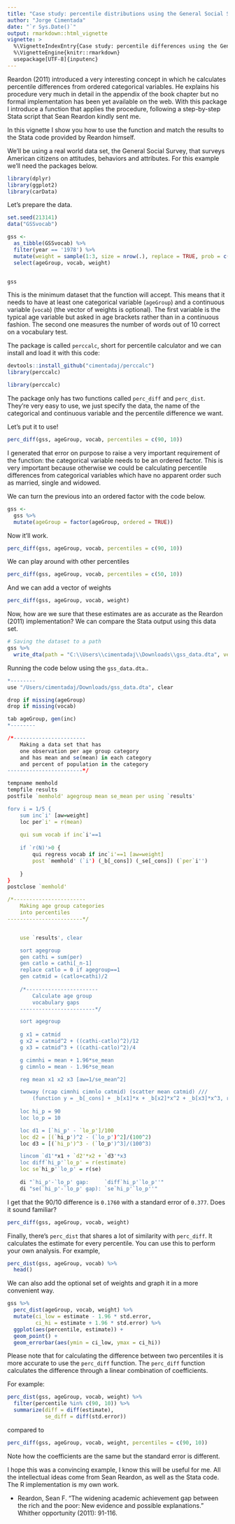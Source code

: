 ---
title: "Case study: percentile distributions using the General Social Survey"
author: "Jorge Cimentada"
date: "`r Sys.Date()`"
output: rmarkdown::html_vignette
vignette: >
  %\VignetteIndexEntry{Case study: percentile differences using the General Social Survey}
  %\VignetteEngine{knitr::rmarkdown}
  usepackage[UTF-8]{inputenc}
---

Reardon (2011) introduced a very interesting concept in which he calculates percentile differences from ordered categorical variables. He explains his procedure very much in detail in the appendix of the book chapter but no formal implementation has been yet available on the web. With this package I introduce a function that applies the procedure, following a step-by-step Stata script that Sean Reardon kindly sent me.

In this vignette I show you how to use the function and match the results to the Stata code provided by Reardon himself.

We'll be using a real world data set, the General Social Survey, that surveys American citizens on attitudes, behaviors and attributes. For this example we'll need the packages below.

```{r, message = FALSE, warning = FALSE}
library(dplyr)
library(ggplot2)
library(carData)
```

Let's prepare the data.

```{r, message = FALSE, warning = FALSE}
set.seed(213141)
data("GSSvocab")

gss <- 
  as_tibble(GSSvocab) %>% 
  filter(year == '1978') %>% 
  mutate(weight = sample(1:3, size = nrow(.), replace = TRUE, prob = c(0.1, 0.5, 0.4))) %>% 
  select(ageGroup, vocab, weight)


gss
```

This is the minimum dataset that the function will accept. This means that it needs to have at least one categorical variable (`ageGroup`) and a continuous variable (`vocab`) (the vector of weights is optional). The first variable is the typical age variable but asked in age brackets rather than in a continuous fashion. The second one measures the number of words out of 10 correct on a vocabulary test.

The package is called `perccalc`, short for percentile calculator and we can install and load it with this code:

```{r, eval = F}
devtools::install_github("cimentadaj/perccalc")
library(perccalc)
```

```{r, echo = F, message = F, warning = F}
library(perccalc)
```

The package only has two functions called `perc_diff` and `perc_dist`. They're very easy to use, we just specify the data, the name of the categorical and continuous variable and the percentile difference we want. 

Let's put it to use!

```{r, error = TRUE}
perc_diff(gss, ageGroup, vocab, percentiles = c(90, 10))
```

I generated that error on purpose to raise a very important requirement of the function: the categorical variable needs to be an ordered factor. This is very important because otherwise we could be calculating percentile differences from categorical variables which have no apparent order such as married, single and widowed.

We can turn the previous into an ordered factor with the code below.

```{r}
gss <-
  gss %>%
  mutate(ageGroup = factor(ageGroup, ordered = TRUE))
```

Now it'll work.

```{r}
perc_diff(gss, ageGroup, vocab, percentiles = c(90, 10))
```

We can play around with other percentiles

```{r}
perc_diff(gss, ageGroup, vocab, percentiles = c(50, 10))
```

And we can add a vector of weights

```{r}
perc_diff(gss, ageGroup, vocab, weight)
```

Now, how are we sure that these estimates are as accurate as the Reardon (2011) implementation? We can compare the Stata output using this data set.

```{r, eval = FALSE}
# Saving the dataset to a path
gss %>%
  write_dta(path = "C:\\Users\\cimentadaj\\Downloads\\gss_data.dta", version = 13)
```

Running the code below using the `gss_data.dta`..

```{r, eval = F}
*--------
use "/Users/cimentadaj/Downloads/gss_data.dta", clear

drop if missing(ageGroup)
drop if missing(vocab)

tab ageGroup, gen(inc)
*--------

/*-----------------------
	Making a data set that has 
	one observation per age group category
	and has mean and se(mean) in each category
	and percent of population in the category
------------------------*/

tempname memhold
tempfile results
postfile `memhold' agegroup mean se_mean per using `results'

forv i = 1/5 {
	sum inc`i' [aw=weight]
	loc per`i' = r(mean)
									
	qui sum vocab if inc`i'==1 
							
	if `r(N)'>0 {
		qui regress vocab if inc`i'==1 [aw=weight]
		post `memhold' (`i') (_b[_cons]) (_se[_cons]) (`per`i'')
							
	}				
}
postclose `memhold'	

/*-----------------------
	Making age group categories
	into percentiles
------------------------*/


	use `results', clear

	sort agegroup
	gen cathi = sum(per)
	gen catlo = cathi[_n-1]
	replace catlo = 0 if agegroup==1
	gen catmid = (catlo+cathi)/2
	
	/*-----------------------
		Calculate age group 
		vocabulary gaps
	------------------------*/

	sort agegroup
	
	g x1 = catmid
	g x2 = catmid^2 + ((cathi-catlo)^2)/12
	g x3 = catmid^3 + ((cathi-catlo)^2)/4

	g cimnhi = mean + 1.96*se_mean
	g cimnlo = mean - 1.96*se_mean

	reg mean x1 x2 x3 [aw=1/se_mean^2] 

	twoway (rcap cimnhi cimnlo catmid) (scatter mean catmid) ///
		(function y = _b[_cons] + _b[x1]*x + _b[x2]*x^2 + _b[x3]*x^3, ran(0 1))	
	
	loc hi_p = 90
	loc lo_p = 10

	loc d1 = [`hi_p' - `lo_p']/100
	loc d2 = [(`hi_p')^2 - (`lo_p')^2]/(100^2)
	loc d3 = [(`hi_p')^3 - (`lo_p')^3]/(100^3)

	lincom `d1'*x1 + `d2'*x2 + `d3'*x3
	loc diff`hi_p'`lo_p' = r(estimate)
	loc se`hi_p'`lo_p' = r(se)
	
	di "`hi_p'-`lo_p' gap:     `diff`hi_p'`lo_p''"
	di "se(`hi_p'-`lo_p' gap): `se`hi_p'`lo_p''"
```

I get that the 90/10 difference is `0.1760` with a standard error of `0.377`. Does it sound familiar?

```{r}
perc_diff(gss, ageGroup, vocab, weight)
```

Finally, there's `perc_dist` that shares a lot of similarity with `perc_diff`. It calculates the estimate for every percentile. You can use this to perform your own analysis. For example,

```{r}
perc_dist(gss, ageGroup, vocab) %>%
  head()
```

We can also add the optional set of weights and graph it in a more convenient way.

```{r, fig.align = 'center', fig.width = 6, fig.height = 5}
gss %>%
  perc_dist(ageGroup, vocab, weight) %>%
  mutate(ci_low = estimate - 1.96 * std.error,
         ci_hi = estimate + 1.96 * std.error) %>%
  ggplot(aes(percentile, estimate)) +
  geom_point() +
  geom_errorbar(aes(ymin = ci_low, ymax = ci_hi))
```

Please note that for calculating the difference between two percentiles it is more accurate to use the `perc_diff` function. The `perc_diff` function calculates the difference through a linear combination of coefficients.

For example:

```{r}
perc_dist(gss, ageGroup, vocab, weight) %>%
  filter(percentile %in% c(90, 10)) %>%
  summarize(diff = diff(estimate),
            se_diff = diff(std.error))
```

compared to

```{r}
perc_diff(gss, ageGroup, vocab, weight, percentiles = c(90, 10))
```

Note how the coefficients are the same but the standard error is different.

I hope this was a convincing example, I know this will be useful for me. All the intellectual ideas come from Sean Reardon, as well as the Stata code. The R implementation is my own work.

- Reardon, Sean F. "The widening academic achievement gap between the rich and the poor: New evidence and possible explanations." Whither opportunity (2011): 91-116.
